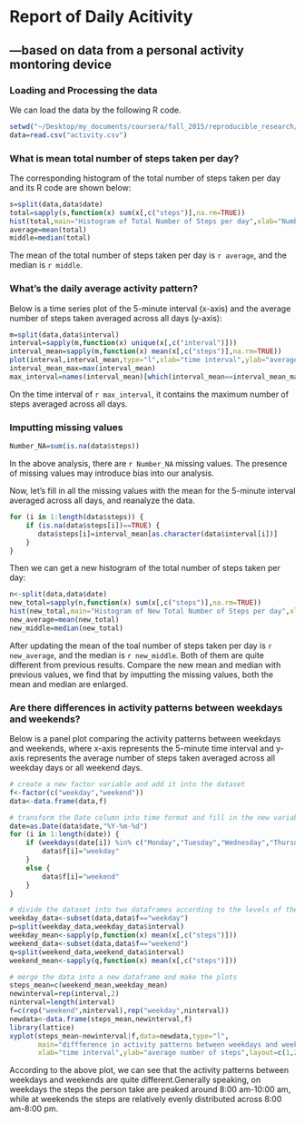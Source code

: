 # Report of Daily Acitivity
## ---based on data from a personal activity montoring device

### Loading and Processing the data
We can load the data by the following R code. 
```r
setwd("~/Desktop/my_documents/coursera/fall_2015/reproducible_research/project_1")
data=read.csv("activity.csv")
```

### What is mean total number of steps taken per day?
The corresponding histogram of the total number of steps taken per day and its R code are shown below:
```r
s=split(data,data$date)
total=sapply(s,function(x) sum(x[,c("steps")],na.rm=TRUE))
hist(total,main="Histogram of Total Number of Steps per day",xlab="Number of Steps")
average=mean(total)
middle=median(total)
```
The mean of the total number of steps taken per day is `r average`, and the median is `r middle`.

### What's the daily average activity pattern?
Below is a time series plot of the 5-minute interval (x-axis) and the average number of steps taken averaged across all days (y-axis):
```r
m=split(data,data$interval)
interval=sapply(m,function(x) unique(x[,c("interval")]))
interval_mean=sapply(m,function(x) mean(x[,c("steps")],na.rm=TRUE))
plot(interval,interval_mean,type="l",xlab="time interval",ylab="average number of steps")
interval_mean_max=max(interval_mean)
max_interval=names(interval_mean)[which(interval_mean==interval_mean_max)]
```
On the time interval of `r max_interval`, it contains the maximum number of steps averaged across all days.

### Imputting missing values
```r
Number_NA=sum(is.na(data$steps))
```
In the above analysis, there are `r Number_NA` missing values. The presence of missing values may introduce bias into our analysis. 

Now, let's fill in all the missing values with the mean for the 5-minute interval averaged across all days, and reanalyze the data. 
```r
for (i in 1:length(data$steps)) {
    if (is.na(data$steps[i])==TRUE) {
       data$steps[i]=interval_mean[as.character(data$interval[i])] 
    } 
}
```

Then we can get a new histogram of the total number of steps taken per day:
```r
n<-split(data,data$date)
new_total=sapply(n,function(x) sum(x[,c("steps")],na.rm=TRUE))
hist(new_total,main="Histogram of New Total Number of Steps per day",xlab="Number of Steps")
new_average=mean(new_total)
new_middle=median(new_total)
```

After updating the mean of the toal number of steps taken per day is `r new_average`, and the median is `r new_middle`. Both of them are quite different from previous results. Compare the new mean and median with previous values, we find that by imputting the missing values, both the mean and median are enlarged.

### Are there differences in activity patterns between weekdays and weekends?
Below is a panel plot comparing the activity patterns between weekdays and weekends, where x-axis represents the 5-minute time interval and y-axis represents the average number of steps taken averaged across all weekday days or all weekend days.
```r
# create a new factor variable and add it into the dataset
f<-factor(c("weekday","weekend"))
data<-data.frame(data,f)

# transform the Date column into time format and fill in the new variable
date=as.Date(data$date,"%Y-%m-%d")
for (i in 1:length(date)) {
    if (weekdays(date[i]) %in% c("Monday","Tuesday","Wednesday","Thursday","Friday")) {
        data$f[i]="weekday"
    }
    else {
        data$f[i]="weekend"
    }
}

# divide the dataset into two dataframes according to the levels of the new variable
weekday_data<-subset(data,data$f=="weekday")
p=split(weekday_data,weekday_data$interval)
weekday_mean<-sapply(p,function(x) mean(x[,c("steps")]))
weekend_data<-subset(data,data$f=="weekend")
q=split(weekend_data,weekend_data$interval)
weekend_mean<-sapply(q,function(x) mean(x[,c("steps")]))

# merge the data into a new dataframe and make the plots
steps_mean=c(weekend_mean,weekday_mean)
newinterval=rep(interval,2)
ninterval=length(interval)
f=c(rep("weekend",ninterval),rep("weekday",ninterval))
newdata<-data.frame(steps_mean,newinterval,f)
library(lattice)
xyplot(steps_mean~newinterval|f,data=newdata,type="l",
       main="diffference in activity patterns between weekdays and weekends",
       xlab="time interval",ylab="average number of steps",layout=c(1,2))
```

According to the above plot, we can see that the activity patterns between weekdays and weekends are quite different.Generally speaking, on weekdays the steps the person take are peaked around 8:00 am-10:00 am, while at weekends the steps are relatively evenly distributed across 8:00 am-8:00 pm.
